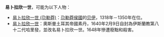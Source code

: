 '''易卜拉欣一世'''，可能为以下人物：

*[[易卜拉欣一世_(尕勒莽)|易卜拉欣一世 (尕勒莽)]]：[[卡拉曼侯國|尕勒莽侯國]]的[[贝伊|贝伊]]，1318年－1350年在位。
*[[易卜拉欣一世_(哈里發)|易卜拉欣一世]]：奧斯曼土耳其帝國素丹，1640年2月9日自封為伊斯蘭教第八十二代哈里發，並改名易卜拉欣一世。1648年慘遭廢黜和殺害。

{{消歧义|cat=六字人名消歧義}}